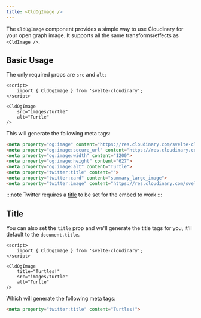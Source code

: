 ```yaml
---
title: <CldOgImage />
---
```


The `CldOgImage` component provides a simple way to use Cloudinary for your open graph image. It supports all the same transforms/effects as `<CldImage />`.

## Basic Usage

The only required props are `src` and `alt`:

```svelte
<script>
    import { CldOgImage } from 'svelte-cloudinary';
</script>

<CldOgImage
    src="images/turtle"
    alt="Turtle"
/>
```

This will generate the following meta tags:

```html
<meta property="og:image" content="https://res.cloudinary.com/svelte-cloudinary/image/upload/f_auto/q_auto/v1/images/turtle?_a=BATAXdTE0">
<meta property="og:image:secure_url" content="https://res.cloudinary.com/svelte-cloudinary/image/upload/f_auto/q_auto/v1/images/turtle?_a=BATAXdTE0">
<meta property="og:image:width" content="1200">
<meta property="og:image:height" content="627">
<meta property="og:image:alt" content="Turtle">
<meta property="twitter:title" content="">
<meta property="twitter:card" content="summary_large_image">
<meta property="twitter:image" content="https://res.cloudinary.com/svelte-cloudinary/image/upload/f_auto/q_auto/v1/images/turtle?_a=BATAXdTE0">
```

:::note
Twitter requires a [title](#title) to be set for the embed to work
:::

## Title

You can also set the `title` prop and we'll generate the title tags for you, it'll default to the `document.title`.

```svelte
<script>
    import { CldOgImage } from 'svelte-cloudinary';
</script>

<CldOgImage
    title="Turtles!"
    src="images/turtle"
    alt="Turtle"
/>
```

Which will generate the following meta tags:

```html
<meta property="twitter:title" content="Turtles!">
```

